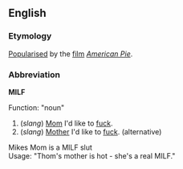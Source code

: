 ==English==
===Etymology===
[[Popularise]]d by the [[film]] ''[[w:American Pie_(movie)|American Pie]]''.

===Abbreviation===
'''MILF'''

Function: "noun"<br>

#(''slang'') [[Mom]] I'd like to [[fuck]].<!--plural or singular?-->
#(''slang'') [[Mother]] I'd like to [[fuck]]. (alternative) 
Mikes Mom is a MILF slut<br>
Usage: "Thom's mother is hot - she's a real MILF."